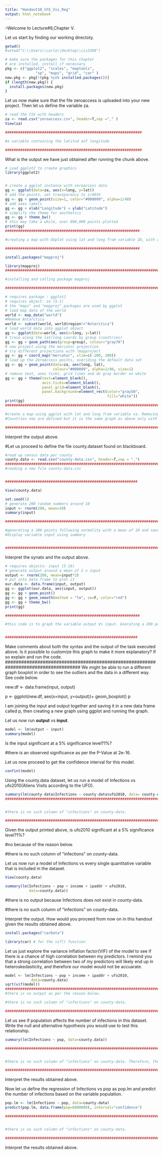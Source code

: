 ---
title: "Handout10_Ch5_Vis_Reg"
output: html_notebook
---

--Welcome to Lecture#8,Chapter V.

Let us start by finding our working directoty.

```{r}
getwd()
#setwd("C:\\Users\\carlo\\Desktop\\cis3368")
```


```{r}
# make sure the packages for this chapter
# are installed, install if necessary
pkg <- c("ggplot2", "scales", "maptools",
              "sp", "maps", "grid", "car" )
new.pkg <- pkg[!(pkg %in% installed.packages())]
if (length(new.pkg)) {
  install.packages(new.pkg)  
}
```

Let us now make sure that the file zeroaccess is uploaded into your new project. Then let us define the variable za.

```{r}
# read the CSV with headers
za <- read.csv("zeroaccess.csv", header=T,sep ="," )
View(za)

###############################################################

#a variable containing the latitud anf longitude 

###############################################################
```

What is the output we have just obtained after running the chunk above.



```{r}
# Load ggplot2 to create graphics
library(ggplot2)


# create a ggplot instance with zeroaccess data
gg <- ggplot(data=za, aes(x=long, y=lat)) 
# add the points, set transparency to 1/40th 
gg <- gg + geom_point(size=1, color="#000099", alpha=1/40) 
# add axes labels
gg <- gg + xlab("Longitude") + ylab("Latitude")
# simplify the theme for aesthetics
gg <- gg + theme_bw() 
# this may take a while, over 800,000 points plotted
print(gg)
##############################################################

#creating a map with GGplot using lat and long from variable ZA, with a transparency of 1/40, added lables on x and y, background in white. 

##############################################################
```



```{r}
install.packages("mapproj")

```


```{r}
library(mapproj)
################################################################################

#installing and calling package mapproj

############################################################################

```


```{r}
# requires package : ggplot2
# requires object: za (5-1)
# the "maps" and "mapproj" packages are used by ggplot
# load map data of the world
world <- map_data("world")
#Remove Antarctica
world <- subset(world, world$region!="Antarctica")
# load world data into ggplot object
gg <- ggplot(data=world, aes(x=long, y=lat))
# trace along the lat/long coords by group (countries)
gg <- gg + geom_path(aes(group=group), colour="gray70")
# now project using the mercator projection
# try different projections with ?mapproject
gg <- gg + coord_map("mercator", xlim=c(-200, 200))
# load up the ZeroAccess points, overiding the default data set
gg <- gg + geom_point(data=za, aes(long, lat), 
                      colour="#000099", alpha=1/40, size=1)
# remove text, axes ticks, grid lines and do gray border on white
gg <- gg + theme(text=element_blank(), 
                 axis.ticks=element_blank(),
                 panel.grid=element_blank(),
                 panel.background=element_rect(color="gray50",
                                               fill="white"))
print(gg)
#######################################################################################

#create a map using ggplot with lat and long from variable va. Removing Antartica using different color and deliminting to -200 to 200. Removing axis ticks and grids and the background in grey. 
#Countries now are defined but it is the same graph as above only with more definition. 

####################################################################################
```

Interpret the output above. 


#Let us proceed to define the file county.dataset found on blackboard.


```{r}
#read up census data per county
county.data <- read.csv("county-data.csv", header=T,sep = ",")
#############################################################################33
#reading a new file county-data.csv


#############################################################
```


```{r}
View(county.data)
```



```{r}
set.seed(1)
# generate 200 random numbers around 10
input <- rnorm(200, mean=10)
summary(input)

################################################################################3

#generating a 200 points following normality with a mean of 10 and save in variable input. 
#display variable input using summary


#################################################################################
```


Interpret the synatx and the output above.


```{r}
# requires objects: input (5-16)
# generate output around a mean of 2 x input
output <- rnorm(200, mean=input*2)
# put into data frame to plot it
our.data <- data.frame(input, output)
gg <- ggplot(our.data, aes(input, output))
gg <- gg + geom_point()
gg <- gg + geom_smooth(method = "lm", se=F, color="red")
gg <- gg + theme_bw()
print(gg)

##############################################################

#this code is to graph the variable output Vs input. Gnerating a 200 points following normality with a mean of 10 and save in variable output was generated. 


#############################################################
```


Make comments about both the syntax and the output of the task executed above. Is it possible to customize this graph to make it more explanatory? If so explain and run the code.
####################################################################################
We might be able to run a different graph boxplot in order to see the outliers and the data in a different way. See code below. 

new.df <- data.frame(input, output)

p <- ggplot(new.df, aes(x=input, y=output))+
  geom_boxplot()
p

I am joining the input and output together and saving it in a new data frame called p, then creating a new graph using ggplot and running the graph. 

###############################################################################


Let us now run **output** vs **input**.

```{r}
model <- lm(output ~ input)
summary(model)
```

Is the input significant at a 5% significance level?1%?

##################################################################

#there is an observed significance  as per the P-Value at 2e-16. 

##################################################################

Let us now proceed to get the confidence interval for this model.

```{r}
confint(model)
```

Using the county.data dataset, let us run a model of Infections vs ufo2010(Aliens Visits according to the UFO).

```{r}
summary(lm(county-data$Infections ~ county-data$ufo2010, data= county-data.csv))
#####################################################################################


#there is no such column of "infections" on county-data. 

###################################################################################
```

Given the output printed above, is ufo2010 significant at a 5% significance level?1%?

#####################################################################################
#no because of the reason below. 

#there is no such column of "infections" on county-data. 

###################################################################################

Let us now run a model of Infections vs every single quantitative variable that is included in the dataset.


```{r}
View(county.data)
```


```{r}
summary(lm(Infections ~ pop + income + ipaddr + ufo2010, 
           data=county.data))
```
#####################################################################################
#there is no output because Infections does not exist in county-data. 

#there is no such column of "infections" on county-data. 

###################################################################################

Interpret the output. How would you proceed from now on in this handout given the results obtained above. 


```{r}
install.packages("carData")
```


```{r}
library(car) # for the vif() function
```

Let us just explore the variance inflation factor(VIF) of the model to see if there is a chance of high correlation between my predictors. I remind you that a strong correlation between two of my predictors will likely end up in heteroskedasticity, and therefore our model would not be accuarate.  

```{r}
model <- lm(Infections ~ pop + income + ipaddr + ufo2010, 
            data=county.data)
sqrt(vif(model))
#####################################################################################
#there is no output as per the reason below. 

#there is no such column of "infections" on county-data. 

###################################################################################


```


Let us see if population affects the number of infections in this dataset. Write the null and alternative hypothesis you would use to test this relationship. 


```{r}
summary(lm(Infections ~ pop, data=county.data))

#####################################################################################


#there is no such column of "infections" on county-data. Therefore, there is no relationship. 

###################################################################################
```

Interpret the results obtained above. 


Now let us define the regression of Infections vs pop as pop.lm and predict the number of infections based on the variable population. 


```{r}
pop.lm <- lm(Infections ~ pop, data=county.data)
predict(pop.lm, data.frame(pop=6000000), interval="confidence")

#####################################################################################


#there is no such column of "infections" on county-data. 

###################################################################################
```


Interpret the results obtained above.

